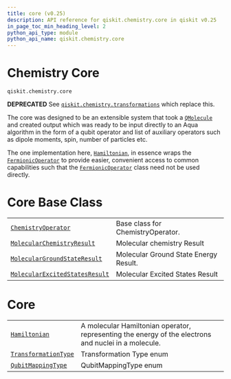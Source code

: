 ```yaml
---
title: core (v0.25)
description: API reference for qiskit.chemistry.core in qiskit v0.25
in_page_toc_min_heading_level: 2
python_api_type: module
python_api_name: qiskit.chemistry.core
---
```


<span id="module-qiskit.chemistry.core" />

<span id="qiskit-chemistry-core" />

<span id="chemistry-core-qiskit-chemistry-core" />

# Chemistry Core

`qiskit.chemistry.core`

**DEPRECATED** See [`qiskit.chemistry.transformations`](qiskit.chemistry.transformations#module-qiskit.chemistry.transformations "qiskit.chemistry.transformations") which replace this.

The core was designed to be an extensible system that took a [`QMolecule`](qiskit.chemistry.QMolecule "qiskit.chemistry.QMolecule") and created output which was ready to be input directly to an Aqua algorithm in the form of a qubit operator and list of auxiliary operators such as dipole moments, spin, number of particles etc.

The one implementation here, [`Hamiltonian`](qiskit.chemistry.core.Hamiltonian "qiskit.chemistry.core.Hamiltonian"), in essence wraps the [`FermionicOperator`](qiskit.chemistry.FermionicOperator "qiskit.chemistry.FermionicOperator") to provide easier, convenient access to common capabilities such that the [`FermionicOperator`](qiskit.chemistry.FermionicOperator "qiskit.chemistry.FermionicOperator") class need not be used directly.

# Core Base Class

|                                                                                                                                           |                                       |
| ----------------------------------------------------------------------------------------------------------------------------------------- | ------------------------------------- |
| [`ChemistryOperator`](qiskit.chemistry.core.ChemistryOperator "qiskit.chemistry.core.ChemistryOperator")                                  | Base class for ChemistryOperator.     |
| [`MolecularChemistryResult`](qiskit.chemistry.core.MolecularChemistryResult "qiskit.chemistry.core.MolecularChemistryResult")             | Molecular chemistry Result            |
| [`MolecularGroundStateResult`](qiskit.chemistry.core.MolecularGroundStateResult "qiskit.chemistry.core.MolecularGroundStateResult")       | Molecular Ground State Energy Result. |
| [`MolecularExcitedStatesResult`](qiskit.chemistry.core.MolecularExcitedStatesResult "qiskit.chemistry.core.MolecularExcitedStatesResult") | Molecular Excited States Result       |

# Core

|                                                                                                             |                                                                                                      |
| ----------------------------------------------------------------------------------------------------------- | ---------------------------------------------------------------------------------------------------- |
| [`Hamiltonian`](qiskit.chemistry.core.Hamiltonian "qiskit.chemistry.core.Hamiltonian")                      | A molecular Hamiltonian operator, representing the energy of the electrons and nuclei in a molecule. |
| [`TransformationType`](qiskit.chemistry.core.TransformationType "qiskit.chemistry.core.TransformationType") | Transformation Type enum                                                                             |
| [`QubitMappingType`](qiskit.chemistry.core.QubitMappingType "qiskit.chemistry.core.QubitMappingType")       | QubitMappingType enum                                                                                |

